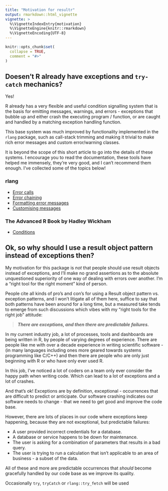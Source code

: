 ```yaml
---
title: "Motivation for resultr"
output: rmarkdown::html_vignette
vignette: >
  %\VignetteIndexEntry{motivation}
  %\VignetteEngine{knitr::rmarkdown}
  %\VignetteEncoding{UTF-8}
---
```


```r
knitr::opts_chunk$set(
  collapse = TRUE,
  comment = "#>"
)
```

## Doesen't R already have exceptions and `try-catch` mechanics?

Yes!

R already has a very flexible and useful condition signalling system that
is the basis for emitting messages, warnings, and errors - exceptions that
bubble up and either crash the executing program / function, or are caught and
handled by a matching exception handling function.

This base system was much improved by functionality implemented in the `rlang`
package, such as call-stack trimming and making it trivial to make rich error
messages and custom error/warning classes.

It is beyond the scope of this short article to go into the details of these
systems. I encourage you to read the documentation, these tools have helped me
immensely, they're very good, and I can't recommend them enough. I've collected
some of the topics below!

### rlang
- [Error calls](https://rlang.r-lib.org/reference/topic-error-call.html)
- [Error chaining](https://rlang.r-lib.org/reference/topic-error-chaining.html)
- [Formatting error messages](https://rlang.r-lib.org/reference/topic-condition-formatting.html)
- [Customising messages](https://rlang.r-lib.org/reference/topic-condition-customisation.html)

### The Advanced R Book by Hadley Wickham
- [Conditions](https://adv-r.hadley.nz/conditions.html)

## Ok, so why should I use a result object pattern instead of exceptions then?

My motivation for this package is _not_ that people should use result objects
instead of exceptions, and I'll make no grand assertions as
to the absolute unquestioned superiority of one way of dealing with errors over
another. I'm a "right tool for the right moment" kind of person.

People cite all kinds of pro's and con's for using a Result object pattern vs.
exception patterns, and I won't litigate all of them here, suffice to say that
both patterns have been around for a long time, but a measured take tends to
emerge from such discussions which vibes with my "right tools for the right job"
attitude:

> _**There are exceptions, and then there are predictable failures.**_

In my current industry job, a lot of processes, tools and dashboards are being
written in R, by people of varying degrees of experience. There are people like
me with over a decade experience in writing scientific software -
(in many languages including ones more geared towards systems programming like C/C++)
and then there are people who are only just beginning with R or who have only
ever used R.

In this job, I've noticed a lot of coders on a team only ever consider the happy
path when writing code. Which can lead to a lot of exceptions and a lot of crashes.

And that's ok! Exceptions are by definition, exceptional - occurrences that are
difficult to predict or anticipate. Our software crashing indicates our software
needs to change - that we need to get good and improve the code base.

However, there are lots of places in our code where exceptions keep happening,
because they are not exceptional, but predictable failures:

- A user provided incorrect credentials for a database.
- A database or service happens to be down for maintenance.
- The user is asking for a combination of parameters that results in a bad query.
- The user is trying to run a calculation that isn't applicable to an area of
  business - a subset of the data.

All of these and more are predictable occurrences that _should_ become gracefully
handled by our code base as we improve its quality.

Occasionally `try`, `tryCatch` or `rlang::try_fetch` will be used 
  
